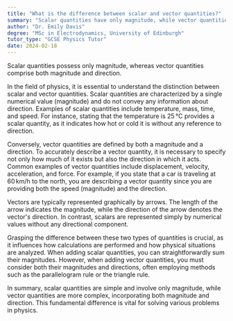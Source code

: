 ```yaml
---
title: "What is the difference between scalar and vector quantities?"
summary: "Scalar quantities have only magnitude, while vector quantities have both magnitude and direction."
author: "Dr. Emily Davis"
degree: "MSc in Electrodynamics, University of Edinburgh"
tutor_type: "GCSE Physics Tutor"
date: 2024-02-18
---
```


Scalar quantities possess only magnitude, whereas vector quantities comprise both magnitude and direction.

In the field of physics, it is essential to understand the distinction between scalar and vector quantities. Scalar quantities are characterized by a single numerical value (magnitude) and do not convey any information about direction. Examples of scalar quantities include temperature, mass, time, and speed. For instance, stating that the temperature is $25 \, \text{°C}$ provides a scalar quantity, as it indicates how hot or cold it is without any reference to direction.

Conversely, vector quantities are defined by both a magnitude and a direction. To accurately describe a vector quantity, it is necessary to specify not only how much of it exists but also the direction in which it acts. Common examples of vector quantities include displacement, velocity, acceleration, and force. For example, if you state that a car is traveling at $60 \, \text{km/h}$ to the north, you are describing a vector quantity since you are providing both the speed (magnitude) and the direction.

Vectors are typically represented graphically by arrows. The length of the arrow indicates the magnitude, while the direction of the arrow denotes the vector's direction. In contrast, scalars are represented simply by numerical values without any directional component.

Grasping the difference between these two types of quantities is crucial, as it influences how calculations are performed and how physical situations are analyzed. When adding scalar quantities, you can straightforwardly sum their magnitudes. However, when adding vector quantities, you must consider both their magnitudes and directions, often employing methods such as the parallelogram rule or the triangle rule.

In summary, scalar quantities are simple and involve only magnitude, while vector quantities are more complex, incorporating both magnitude and direction. This fundamental difference is vital for solving various problems in physics.
    